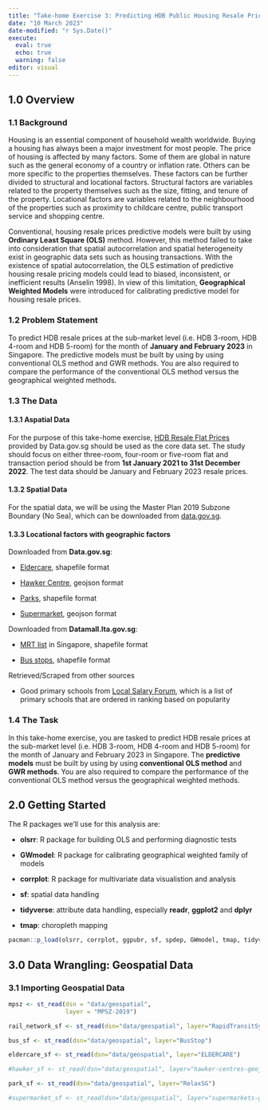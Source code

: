 ```yaml
---
title: "Take-home Exercise 3: Predicting HDB Public Housing Resale Pricies using Geographically Weighted Methods"
date: "10 March 2023"
date-modified: "r Sys.Date()"
execute: 
  eval: true
  echo: true
  warning: false
editor: visual
---
```


## 1.0 Overview

### 1.1 Background

Housing is an essential component of household wealth worldwide. Buying a housing has always been a major investment for most people. The price of housing is affected by many factors. Some of them are global in nature such as the general economy of a country or inflation rate. Others can be more specific to the properties themselves. These factors can be further divided to structural and locational factors. Structural factors are variables related to the property themselves such as the size, fitting, and tenure of the property. Locational factors are variables related to the neighbourhood of the properties such as proximity to childcare centre, public transport service and shopping centre.

Conventional, housing resale prices predictive models were built by using **Ordinary Least Square (OLS)** method. However, this method failed to take into consideration that spatial autocorrelation and spatial heterogeneity exist in geographic data sets such as housing transactions. With the existence of spatial autocorrelation, the OLS estimation of predictive housing resale pricing models could lead to biased, inconsistent, or inefficient results (Anselin 1998). In view of this limitation, **Geographical Weighted Models** were introduced for calibrating predictive model for housing resale prices.

### 1.2 Problem Statement

To predict HDB resale prices at the sub-market level (i.e. HDB 3-room, HDB 4-room and HDB 5-room) for the month of **January and February 2023** in Singapore. The predictive models must be built by using by using conventional OLS method and GWR methods. You are also required to compare the performance of the conventional OLS method versus the geographical weighted methods.

### 1.3 The Data

#### 1.3.1 Aspatial Data

For the purpose of this take-home exercise, [HDB Resale Flat Prices](https://data.gov.sg/dataset/resale-flat-prices) provided by Data.gov.sg should be used as the core data set. The study should focus on either three-room, four-room or five-room flat and transaction period should be from **1st January 2021 to 31st December 2022**. The test data should be January and February 2023 resale prices.

#### 1.3.2 Spatial Data

For the spatial data, we will be using the Master Plan 2019 Subzone Boundary (No Sea), which can be downloaded from [data.gov.sg](https://data.gov.sg/dataset/master-plan-2019-subzone-boundary-no-sea).

#### 1.3.3 Locational factors with geographic factors

Downloaded from **Data.gov.sg**:

-   [Eldercare](https://data.gov.sg/dataset/eldercare-services), shapefile format

-   [Hawker Centre](https://data.gov.sg/dataset/hawker-centres), geojson format

-   [Parks](https://data.gov.sg/dataset/parkssg), shapefile format

-   [Supermarket](https://data.gov.sg/dataset/supermarkets), geojson format

Downloaded from **Datamall.lta.gov.sg**:

-   [MRT list](https://datamall.lta.gov.sg/content/datamall/en/search_datasets.html?searchText=mrt) in Singapore, shapefile format

-   [Bus stops](https://datamall.lta.gov.sg/content/datamall/en/search_datasets.html?searchText=bus%20stop), shapefile format

Retrieved/Scraped from other sources

-   Good primary schools from [Local Salary Forum](https://www.salary.sg/2021/best-primary-schools-2021-by-popularity), which is a list of primary schools that are ordered in ranking based on popularity

### 1.4 The Task

In this take-home exercise, you are tasked to predict HDB resale prices at the sub-market level (i.e. HDB 3-room, HDB 4-room and HDB 5-room) for the month of January and February 2023 in Singapore. The **predictive models** must be built by using by using **conventional OLS method** and **GWR methods**. You are also required to compare the performance of the conventional OLS method versus the geographical weighted methods.

## 2.0 Getting Started

The R packages we'll use for this analysis are:

-   **olsrr**: R package for building OLS and performing diagnostic tests

-   **GWmodel**: R package for calibrating geographical weighted family of models

-   **corrplot**: R package for multivariate data visualistion and analysis

-   **sf**: spatial data handling

-   **tidyverse**: attribute data handling, especially **readr**, **ggplot2** and **dplyr**

-   **tmap**: choropleth mapping

```r
pacman::p_load(olsrr, corrplot, ggpubr, sf, spdep, GWmodel, tmap, tidyverse, gtsummary)
```

## 3.0 Data Wrangling: Geospatial Data

### 3.1 Importing Geospatial Data

```r
mpsz <- st_read(dsn = "data/geospatial", 
                layer = "MPSZ-2019")
```

```r
rail_network_sf <- st_read(dsn="data/geospatial", layer="RapidTransitSystemStation")
```
```r
bus_sf <- st_read(dsn="data/geospatial", layer="BusStop")
```
```r
eldercare_sf <- st_read(dsn="data/geospatial", layer="ELDERCARE")
```
```r
#hawker_sf <- st_read(dsn="data/geospatial", layer="hawker-centres-geojson.geojson")
```
```r
park_sf <- st_read(dsn="data/geospatial", layer="RelaxSG")
```
```r
#supermarket_sf <- st_read(dsn="data/geospatial", layer="supermarkets-geojson.geojson")
```




